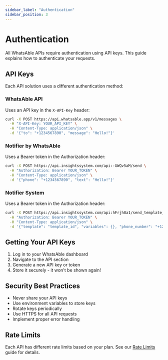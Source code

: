 ```yaml
---
sidebar_label: "Authentication"
sidebar_position: 3
---
```


# Authentication

All WhatsAble APIs require authentication using API keys. This guide explains how to authenticate your requests.

## API Keys

Each API solution uses a different authentication method:

### WhatsAble API
Uses an API key in the `X-API-Key` header:
```bash
curl -X POST https://api.whatsable.app/v1/messages \
  -H "X-API-Key: YOUR_API_KEY" \
  -H "Content-Type: application/json" \
  -d '{"to": "+1234567890", "message": "Hello!"}'
```

### Notifier by WhatsAble
Uses a Bearer token in the Authorization header:
```bash
curl -X POST https://api.insightssystem.com/api:-GWQv5aM/send \
  -H "Authorization: Bearer YOUR_TOKEN" \
  -H "Content-Type: application/json" \
  -d '{"phone": "+1234567890", "text": "Hello!"}'
```

### Notifier System
Uses a Bearer token in the Authorization header:
```bash
curl -X POST https://api.insightssystem.com/api:hFrjh8a1/send_template_message_by_api \
  -H "Authorization: Bearer YOUR_TOKEN" \
  -H "Content-Type: application/json" \
  -d '{"template": "template_id", "variables": {}, "phone_number": "+1234567890"}'
```

## Getting Your API Keys

1. Log in to your WhatsAble dashboard
2. Navigate to the API section
3. Generate a new API key or token
4. Store it securely - it won't be shown again!

## Security Best Practices

- Never share your API keys
- Use environment variables to store keys
- Rotate keys periodically
- Use HTTPS for all API requests
- Implement proper error handling

## Rate Limits

Each API has different rate limits based on your plan. See our [Rate Limits](/guides/rate-limits) guide for details. 
